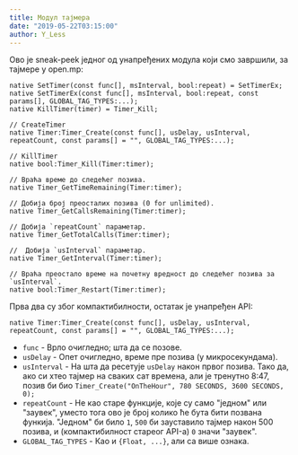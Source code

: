 ```yaml
---
title: Модул тајмера
date: "2019-05-22T03:15:00"
author: Y_Less
---
```


Ово је sneak-peek једног од унапређених модула који смо завршили, за тајмере у open.mp:

```pawn
native SetTimer(const func[], msInterval, bool:repeat) = SetTimerEx;
native SetTimerEx(const func[], msInterval, bool:repeat, const params[], GLOBAL_TAG_TYPES:...);
native KillTimer(timer) = Timer_Kill;

// CreateTimer
native Timer:Timer_Create(const func[], usDelay, usInterval, repeatCount, const params[] = "", GLOBAL_TAG_TYPES:...);

// KillTimer
native bool:Timer_Kill(Timer:timer);

// Враћа време до следећег позива.
native Timer_GetTimeRemaining(Timer:timer);

// Добија број преосталих позива (0 for unlimited).
native Timer_GetCallsRemaining(Timer:timer);

// Добија `repeatCount` параметар.
native Timer_GetTotalCalls(Timer:timer);

//  Добија `usInterval` параметар.
native Timer_GetInterval(Timer:timer);

// Враћа преостало време на почетну вредност до следећег позива за `usInterval`.
native bool:Timer_Restart(Timer:timer);
```

Прва два су због компактибилности, остатак је унапређен API:

```pawn
native Timer:Timer_Create(const func[], usDelay, usInterval, repeatCount, const params[] = "", GLOBAL_TAG_TYPES:...);
```

- `func` - Врло очигледно; шта да се позове.
- `usDelay` - Опет очигледно, време пре позива (у микросекундама).
- `usInterval` - На шта да ресетује `usDelay` након првог позива. Тако да, ако си хтео тајмер на сваких сат времена, али је тренутно 8:47, позив би био `Timer_Create("OnTheHour", 780 SECONDS, 3600 SECONDS, 0);`
- `repeatCount` - Не као старе функције, које су само "једном" или "заувек", уместо тога ово је број колико ће бута бити позвана функија. "Једном" би било `1`, `500` би зауставило тајмер након 500 позива, и (компактибилност стареог API-а) `0` значи "заувек".
- `GLOBAL_TAG_TYPES` - Као и `{Float, ...}`, али са више ознака.
